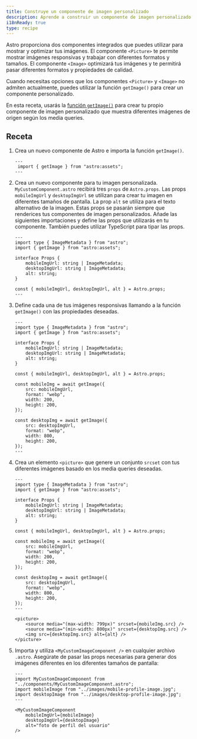 ```yaml
---
title: Construye un componente de imagen personalizado
description: Aprende a construir un componente de imagen personalizado que admita media queries utilizando la función getImage.
i18nReady: true
type: recipe
---
```


Astro proporciona dos componentes integrados que puedes utilizar para mostrar y optimizar tus imágenes. El componente `<Picture>` te permite mostrar imágenes responsivas y trabajar con diferentes formatos y tamaños. El componente `<Image>` optimizará tus imágenes y te permitirá pasar diferentes formatos y propiedades de calidad.

Cuando necesitas opciones que los componentes `<Picture>` y `<Image>` no admiten actualmente, puedes utilizar la función `getImage()` para crear un componente personalizado.

En esta receta, usarás la [función `getImage()`](/es/guides/images/#generando-imágenes-con-getimage) para crear tu propio componente de imagen personalizado que muestra diferentes imágenes de origen según los media queries.

## Receta

1. Crea un nuevo componente de Astro e importa la función `getImage()`.

    ```astro title="src/components/MyCustomImageComponent.astro" 
    ---
     import { getImage } from "astro:assets";
    ---

    ```

2. Crea un nuevo componente para tu imagen personalizada. `MyCustomComponent.astro` recibirá tres `props` de `Astro.props`. Las props `mobileImgUrl` y `desktopImgUrl` se utilizan para crear tu imagen en diferentes tamaños de pantalla. La prop `alt` se utiliza para el texto alternativo de la imagen. Estas props se pasarán siempre que renderices tus componentes de imagen personalizados. Añade las siguientes importaciones y define las props que utilizarás en tu componente. También puedes utilizar TypeScript para tipar las props.

    ```astro title="src/components/MyCustomImageComponent.astro" ins={3, 11}
    ---
    import type { ImageMetadata } from "astro";
    import { getImage } from "astro:assets";

    interface Props {
        mobileImgUrl: string | ImageMetadata;
        desktopImgUrl: string | ImageMetadata;
        alt: string;
    }

    const { mobileImgUrl, desktopImgUrl, alt } = Astro.props;
    ---

    ```

3. Define cada una de tus imágenes responsivas llamando a la función `getImage()` con las propiedades deseadas.

    ```astro title="src/components/MyCustomImageComponent.astro" ins={13-18, 20-25}
    ---
    import type { ImageMetadata } from "astro";
    import { getImage } from "astro:assets";

    interface Props {
        mobileImgUrl: string | ImageMetadata;
        desktopImgUrl: string | ImageMetadata;
        alt: string;
    }

    const { mobileImgUrl, desktopImgUrl, alt } = Astro.props;

    const mobileImg = await getImage({
        src: mobileImgUrl,
        format: "webp",
        width: 200,
        height: 200,
    });

    const desktopImg = await getImage({
        src: desktopImgUrl,
        format: "webp",
        width: 800,
        height: 200,
    });
    ---

    ```

4. Crea un elemento `<picture>` que genere un conjunto `srcset` con tus diferentes imágenes basado en los media queries deseadas.

    ```astro title="src/components/MyCustomImageComponent.astro" ins={28-32}
    ---
    import type { ImageMetadata } from "astro";
    import { getImage } from "astro:assets";

    interface Props {
        mobileImgUrl: string | ImageMetadata;
        desktopImgUrl: string | ImageMetadata;
        alt: string;
    }

    const { mobileImgUrl, desktopImgUrl, alt } = Astro.props;

    const mobileImg = await getImage({
        src: mobileImgUrl,
        format: "webp",
        width: 200,
        height: 200,
    });

    const desktopImg = await getImage({
        src: desktopImgUrl,
        format: "webp",
        width: 800,
        height: 200,
    });
    ---

    <picture>
        <source media="(max-width: 799px)" srcset={mobileImg.src} />
        <source media="(min-width: 800px)" srcset={desktopImg.src} />
        <img src={desktopImg.src} alt={alt} />
    </picture>

    ```

5. Importa y utiliza `<MyCustomImageComponent />` en cualquier archivo `.astro`. Asegúrate de pasar las props necesarias para generar dos imágenes diferentes en los diferentes tamaños de pantalla:

    ```astro title="src/pages/index.astro" 
    ---
    import MyCustomImageComponent from "../components/MyCustomImageComponent.astro";
    import mobileImage from "../images/mobile-profile-image.jpg";
    import desktopImage from "../images/desktop-profile-image.jpg";
    ---

    <MyCustomImageComponent
        mobileImgUrl={mobileImage}
        desktopImgUrl={desktopImage}
        alt="foto de perfil del usuario"
    />

    ```
